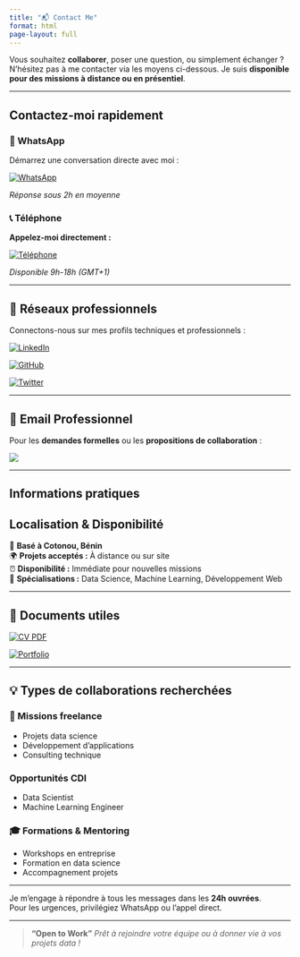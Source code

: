 ```yaml
---
title: "📬 Contact Me"
format: html
page-layout: full
---
```

Vous souhaitez **collaborer**, poser une question, ou simplement échanger ?   
N'hésitez pas à me contacter via les moyens ci-dessous. Je suis **disponible pour des missions à distance ou en présentiel**.

---

## Contactez-moi rapidement

::: {.grid}

::: {.g-col-12 .g-col-md-6}
### 💬 WhatsApp
Démarrez une conversation directe avec moi :

[![WhatsApp](https://img.shields.io/badge/💬%20WhatsApp-Message%20Direct-25D366?style=for-the-badge&logo=whatsapp&logoColor=white)](https://wa.me/2290151344289)

*Réponse sous 2h en moyenne*
:::

::: {.g-col-12 .g-col-md-6}
### 📞 Téléphone
**Appelez-moi directement :**

[![Téléphone](https://img.shields.io/badge/📱%20Téléphone-Appel%20Direct-34C759?style=for-the-badge&logo=phone&logoColor=white)](tel:+2290151344289)

*Disponible 9h-18h (GMT+1)*
:::

:::

---

## 💼 Réseaux professionnels

Connectons-nous sur mes profils techniques et professionnels :

::: {.grid}

::: {.g-col-12 .g-col-sm-4}
[![LinkedIn](https://img.shields.io/badge/💼%20LinkedIn-Réseau%20Pro-0077B5?style=for-the-badge&logo=linkedin&logoColor=white)](https://www.linkedin.com/in/dona-erick)
:::

::: {.g-col-12 .g-col-sm-4}
[![GitHub](https://img.shields.io/badge/🐙%20GitHub-Mes%20Projets-181717?style=for-the-badge&logo=github&logoColor=white)](https://github.com/dona-eric)
:::

::: {.g-col-12 .g-col-sm-4}
[![Twitter](https://img.shields.io/badge/🐦%20Twitter-Suivez%20moi-1DA1F2?style=for-the-badge&logo=twitter&logoColor=white)](https://x.com/EricSchrodinger)
:::

:::

---

## 📧 Email Professionnel

Pour les **demandes formelles** ou les **propositions de collaboration** :

[![ ](https://img.shields.io/badge/📧%20Email-donaerickoulodji@gmail.com-D14836?style=for-the-badge&logo=gmail&logoColor=white)](mailto:donaerickoulodji@gmail.com)

---

## Informations pratiques

::: {.callout-note icon=false}
## Localisation & Disponibilité

📌 **Basé à Cotonou, Bénin**  
🌍 **Projets acceptés :** À distance ou sur site  
⏰ **Disponibilité :** Immédiate pour nouvelles missions  
🎯 **Spécialisations :** Data Science, Machine Learning, Développement Web
:::

---

## 📄 Documents utiles

::: {.grid}

::: {.g-col-12 .g-col-md-6}
[![CV PDF](https://img.shields.io/badge/📄%20Mon%20CV-Télécharger%20PDF-DC143C?style=for-the-badge&logo=adobeacrobatreader&logoColor=white)](images/CV%20TECH%20ERIC.pdf)
:::

::: {.g-col-12 .g-col-md-6}
[![Portfolio](https://img.shields.io/badge/🎨%20Portfolio-Voir%20mes%20projets-FF6B35?style=for-the-badge&logo=github&logoColor=white)](project.qmd)
:::

:::

---

## 💡 Types de collaborations recherchées

::: {.grid}

::: {.g-col-12 .g-col-md-4}
### 🤝 Missions freelance
- Projets data science
- Développement d'applications
- Consulting technique
:::

::: {.g-col-12 .g-col-md-4}
### Opportunités CDI
- Data Scientist
- Machine Learning Engineer
:::

::: {.g-col-12 .g-col-md-4}
### 🎓 Formations & Mentoring
- Workshops en entreprise
- Formation en data science
- Accompagnement projets
:::

:::

---

::: {.callout-tip}

Je m'engage à répondre à tous les messages dans les **24h ouvrées**.  
Pour les urgences, privilégiez WhatsApp ou l'appel direct.
:::

---

> **"Open to Work"** 
> *Prêt à rejoindre votre équipe ou à donner vie à vos projets data !*